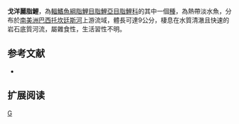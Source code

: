 {{Speciesbox 
| taxon = Astyanax goyanensis
| status = NE
| status_system = IUCN3.1
| authority =  [[Miranda_Ribeiro|Miranda Ribeiro]], 1944
| synonyms = *''Astyanacinus goyanensis''<br /><small>Miranda Ribeiro, 1944</small>
}}
'''戈洋麗脂鯉'''，為[[輻鰭魚綱|輻鰭魚綱]][[脂鯉目|脂鯉目]][[脂鯉亞目|脂鯉亞目]][[脂鯉科|脂鯉科]]的其中一個[[種|種]]，為熱帶淡水魚，分布於[[南美洲|南美洲]][[巴西|巴西]][[托坎廷斯河|托坎廷斯河]]上游流域，體長可達9公分，棲息在水質清澈且快速的岩石底質河流，屬雜食性，生活習性不明。

==参考文献==
{{refbegin}}
*{{FishBase_species|genus=Astyanax|species=goyanensis|year=2013|month=11}}
{{refend}}

== 扩展阅读 ==
{{refbegin}}
{{wikispecies-inline|Astyanax goyanensis|戈洋麗脂鯉}}
{{refend}}
{{Taxonbar|from=Q2919067}}

[[Category:麗脂鯉屬|G]]


{{魚類小作品}}